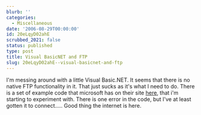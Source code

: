 ```yaml
---
blurb: ''
categories:
  - Miscellaneous
date: '2006-08-29T00:00:00'
id: 20eLqyD02ahE
scrubbed_2021: false
status: published
type: post
title: Visual BasicNET and FTP
slug: 20eLqyD02ahE--visual-basicnet-and-ftp
---
```


I'm messing around with a little Visual Basic.NET. It seems that
there is no native FTP functionality in it. That just sucks as it's
what I need to do. There is a set of example code that microsoft
has on their site
[here](http://support.microsoft.com/?scid=kb;EN-US;832679), that
i'm starting to experiment with. There is one error in the code,
but I've at least gotten it to connect..... Good thing the internet
is here.
